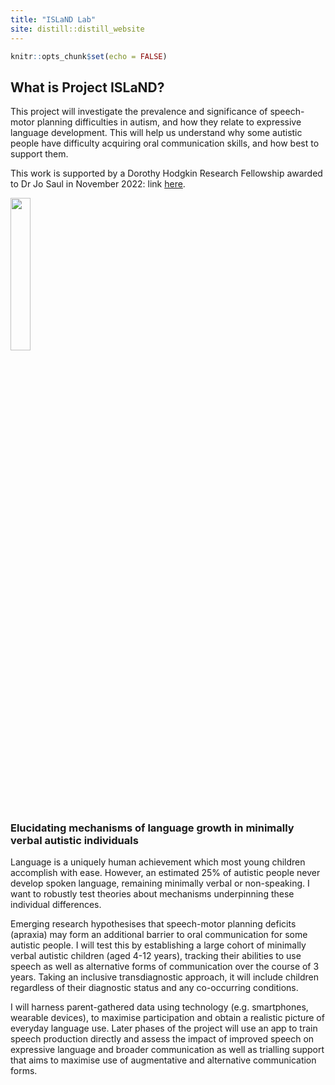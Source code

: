 ```yaml
---
title: "ISLaND Lab"
site: distill::distill_website
---
```


```r
knitr::opts_chunk$set(echo = FALSE)
```


## What is Project ISLaND?

This project will investigate the prevalence and significance of speech-motor planning difficulties in autism, and how they relate to expressive language development. This will help us understand why some autistic people have difficulty acquiring oral communication skills, and how best to support them.

This work is supported by a Dorothy Hodgkin Research Fellowship awarded to Dr Jo Saul in November 2022: link [here](https://royalsociety.org/news/2023/02/DHF-2022).

![](images/ISLaND.png){width=25%}
<br>

### Elucidating mechanisms of language growth in minimally verbal autistic individuals

Language is a uniquely human achievement which most young children accomplish with ease. However, an estimated 25% of autistic people never develop spoken language, remaining minimally verbal or non-speaking. I want to robustly test theories about mechanisms underpinning these individual differences. 

Emerging research hypothesises that speech-motor planning deficits (apraxia) may form an additional barrier to oral communication for some autistic people. I will test this by establishing a large cohort of minimally verbal autistic children (aged 4-12 years), tracking their abilities to use speech as well as alternative forms of communication over the course of 3 years. Taking an inclusive transdiagnostic approach, it will include children regardless of their diagnostic status and any co-occurring conditions. 

I will harness parent-gathered data using technology (e.g. smartphones, wearable devices), to maximise participation and obtain a realistic picture of everyday language use. Later phases of the project will use an app to train speech production directly and assess the impact of improved speech on expressive language and broader communication as well as trialling support that aims to maximise use of augmentative and alternative communication forms.


